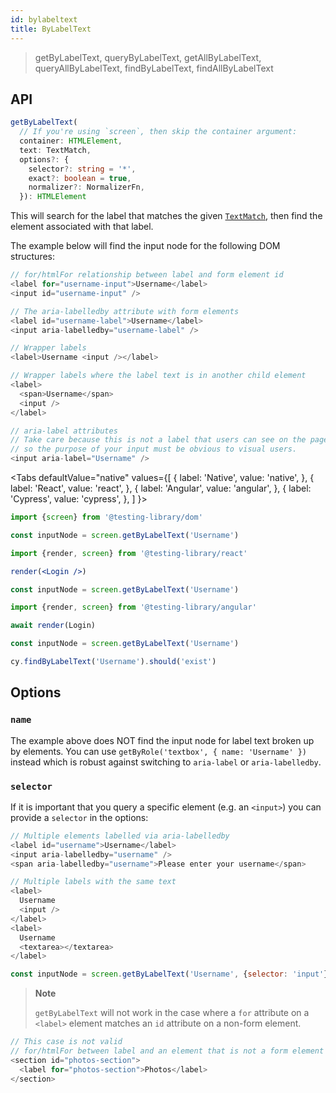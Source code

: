 ```yaml
---
id: bylabeltext
title: ByLabelText
---
```



> getByLabelText, queryByLabelText, getAllByLabelText, queryAllByLabelText,
> findByLabelText, findAllByLabelText

## API

```typescript
getByLabelText(
  // If you're using `screen`, then skip the container argument:
  container: HTMLElement,
  text: TextMatch,
  options?: {
    selector?: string = '*',
    exact?: boolean = true,
    normalizer?: NormalizerFn,
  }): HTMLElement
```

This will search for the label that matches the given
[`TextMatch`](queries/about.mdx#textmatch), then find the element associated
with that label.

The example below will find the input node for the following DOM structures:

```js
// for/htmlFor relationship between label and form element id
<label for="username-input">Username</label>
<input id="username-input" />

// The aria-labelledby attribute with form elements
<label id="username-label">Username</label>
<input aria-labelledby="username-label" />

// Wrapper labels
<label>Username <input /></label>

// Wrapper labels where the label text is in another child element
<label>
  <span>Username</span>
  <input />
</label>

// aria-label attributes
// Take care because this is not a label that users can see on the page,
// so the purpose of your input must be obvious to visual users.
<input aria-label="Username" />
```

<Tabs
  defaultValue="native"
  values={[
    { label: 'Native', value: 'native', },
    { label: 'React', value: 'react', },
    { label: 'Angular', value: 'angular', },
    { label: 'Cypress', value: 'cypress', },
  ]
}>
<TabItem value="native">

```js
import {screen} from '@testing-library/dom'

const inputNode = screen.getByLabelText('Username')
```

  </TabItem>
  <TabItem value="react">

```jsx
import {render, screen} from '@testing-library/react'

render(<Login />)

const inputNode = screen.getByLabelText('Username')
```

  </TabItem>
  <TabItem value="angular">

```ts
import {render, screen} from '@testing-library/angular'

await render(Login)

const inputNode = screen.getByLabelText('Username')
```

  </TabItem>
  <TabItem value="cypress">

```js
cy.findByLabelText('Username').should('exist')
```

  </TabItem>
  </Tabs>

## Options

### `name`

The example above does NOT find the input node for label text broken up by
elements. You can use `getByRole('textbox', { name: 'Username' })` instead which
is robust against switching to `aria-label` or `aria-labelledby`.

### `selector`

If it is important that you query a specific element (e.g. an `<input>`) you can
provide a `selector` in the options:

```js
// Multiple elements labelled via aria-labelledby
<label id="username">Username</label>
<input aria-labelledby="username" />
<span aria-labelledby="username">Please enter your username</span>

// Multiple labels with the same text
<label>
  Username
  <input />
</label>
<label>
  Username
  <textarea></textarea>
</label>
```

```js
const inputNode = screen.getByLabelText('Username', {selector: 'input'})
```

> **Note**
>
> `getByLabelText` will not work in the case where a `for` attribute on a
> `<label>` element matches an `id` attribute on a non-form element.

```js
// This case is not valid
// for/htmlFor between label and an element that is not a form element
<section id="photos-section">
  <label for="photos-section">Photos</label>
</section>
```
